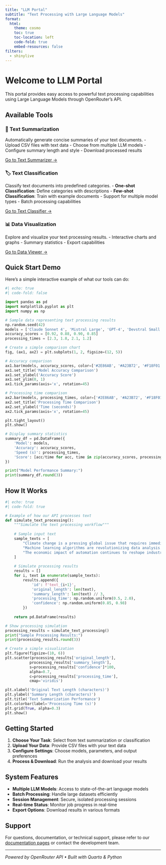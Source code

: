 ```yaml
---
title: "LLM Portal"
subtitle: "Text Processing with Large Language Models"
format: 
  html:
    theme: cosmo
    toc: true
    toc-location: left
    code-fold: true
    embed-resources: false
filters:
  - shinylive
---
```


# Welcome to LLM Portal

This portal provides easy access to powerful text processing capabilities using Large Language Models through OpenRouter's API.

## Available Tools

### 📝 Text Summarization
Automatically generate concise summaries of your text documents.
- Upload CSV files with text data
- Choose from multiple LLM models
- Configure summary length and style
- Download processed results

[Go to Text Summarizer →](summarize.html)

### 🏷️ Text Classification
Classify text documents into predefined categories.
- **One-shot Classification**: Define categories with descriptions
- **Few-shot Classification**: Train with example documents
- Support for multiple model types
- Batch processing capabilities

[Go to Text Classifier →](classify.html)

### 📊 Data Visualization
Explore and visualize your text processing results.
- Interactive charts and graphs
- Summary statistics
- Export capabilities

[Go to Data Viewer →](visualize.html)

## Quick Start Demo

Here's a simple interactive example of what our tools can do:

```python
#| echo: true
#| code-fold: false

import pandas as pd
import matplotlib.pyplot as plt
import numpy as np

# Sample data representing text processing results
np.random.seed(42)
models = ['Claude Sonnet 4', 'Mistral Large', 'GPT-4', 'Devstral Small']
accuracy_scores = [0.92, 0.88, 0.90, 0.85]
processing_times = [2.3, 1.8, 2.1, 1.2]

# Create a simple comparison chart
fig, (ax1, ax2) = plt.subplots(1, 2, figsize=(12, 5))

# Accuracy comparison
ax1.bar(models, accuracy_scores, color=['#2E86AB', '#A23B72', '#F18F01', '#C73E1D'])
ax1.set_title('Model Accuracy Comparison')
ax1.set_ylabel('Accuracy Score')
ax1.set_ylim(0, 1)
ax1.tick_params(axis='x', rotation=45)

# Processing time comparison
ax2.bar(models, processing_times, color=['#2E86AB', '#A23B72', '#F18F01', '#C73E1D'])
ax2.set_title('Processing Time Comparison')
ax2.set_ylabel('Time (seconds)')
ax2.tick_params(axis='x', rotation=45)

plt.tight_layout()
plt.show()

# Display summary statistics
summary_df = pd.DataFrame({
    'Model': models,
    'Accuracy': accuracy_scores,
    'Speed (s)': processing_times,
    'Score': [acc/time for acc, time in zip(accuracy_scores, processing_times)]
})

print("Model Performance Summary:")
print(summary_df.round(3))
```

## How It Works

```python
#| echo: true
#| code-fold: true

# Example of how our API processes text
def simulate_text_processing():
    """Simulate the text processing workflow"""
    
    # Sample input text
    sample_texts = [
        "Climate change is a pressing global issue that requires immediate action.",
        "Machine learning algorithms are revolutionizing data analysis.",
        "The economic impact of automation continues to reshape industries."
    ]
    
    # Simulate processing results
    results = []
    for i, text in enumerate(sample_texts):
        results.append({
            'id': f'text_{i+1}',
            'original_length': len(text),
            'summary_length': len(text) // 3,
            'processing_time': np.random.uniform(0.5, 2.0),
            'confidence': np.random.uniform(0.85, 0.98)
        })
    
    return pd.DataFrame(results)

# Show processing simulation
processing_results = simulate_text_processing()
print("Sample Processing Results:")
print(processing_results.round(3))

# Create a simple visualization
plt.figure(figsize=(10, 6))
plt.scatter(processing_results['original_length'], 
           processing_results['summary_length'],
           s=processing_results['confidence']*100,
           alpha=0.7,
           c=processing_results['processing_time'],
           cmap='viridis')

plt.xlabel('Original Text Length (characters)')
plt.ylabel('Summary Length (characters)')
plt.title('Text Summarization Performance')
plt.colorbar(label='Processing Time (s)')
plt.grid(True, alpha=0.3)
plt.show()
```

## Getting Started

1. **Choose Your Task**: Select from text summarization or classification
2. **Upload Your Data**: Provide CSV files with your text data
3. **Configure Settings**: Choose models, parameters, and output preferences
4. **Process & Download**: Run the analysis and download your results

## System Features

- **Multiple LLM Models**: Access to state-of-the-art language models
- **Batch Processing**: Handle large datasets efficiently
- **Session Management**: Secure, isolated processing sessions
- **Real-time Status**: Monitor job progress in real-time
- **Export Options**: Download results in various formats

## Support

For questions, documentation, or technical support, please refer to our [documentation pages](docs.html) or contact the development team.

---

*Powered by OpenRouter API • Built with Quarto & Python*